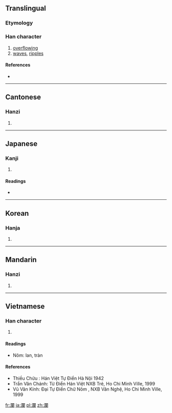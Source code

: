 {{also|澜}}
==Translingual==

===Etymology===
{{Han compound|水|闌|t1=water|ls=psc}}

===Han character===
{{Han char|rn=85|rad=水|as=17|sn=20|four=3712<sub>0</sub>|canj=水日弓田 (EANW)}}

# [[overflowing]]
# [[waves]], [[ripples]]

====References====
* {{Han ref|kx=0661.290|dkj=18722|dj=1071.100|hdz=31790.090|uh=703E|ud=28734|bh=C469|bd=50281}}

----

==Cantonese==

===Hanzi===
{{yue-hanzi|jyut=|y=laan4|sim=澜}}

# {{defn|lang=yue|sort=水17}}

----

==Japanese==

===Kanji===
{{ja-kanji|grade=|rs=水17}}

# {{defn|lang=ja|sort=水17}}

====Readings====
* {{ja-readings|on=[[らん]] (ran)|kun=[[なみ]] (nami)}}

----

==Korean==

===Hanja===
{{ko-hanja|hangeul=란>난|eumhun=|rv=ran>nan|mr=ran>nan|y=lan>nan}}

# {{defn|lang=ko|sort=水17}}

----

==Mandarin==

===Hanzi===
{{cmn-hanzi|sim=澜|pin=[[lán]] ([[lan2]])|wg=lan<sup>2</sup>}}

# {{defn|lang=cmn|sort=水17}}

----

==Vietnamese==

===Han character===
{{vi-hantu|lan|rs=水17}}

# {{defn|lang=vi|sort=水17}}

====Readings====
* Nôm: lan, tràn

====References====
* Thiều Chửu : Hán Việt Tự Điển  Hà Nội 1942
* Trần Văn Chánh: Từ Điển Hán Việt NXB Trẻ, Ho Chi Minh Ville, 1999
* Vũ Văn Kính: Đại Tự Điển Chữ Nôm , NXB Văn Nghệ, Ho Chi Minh Ville, 1999

[[fr:瀾]]
[[ja:瀾]]
[[pl:瀾]]
[[zh:瀾]]
